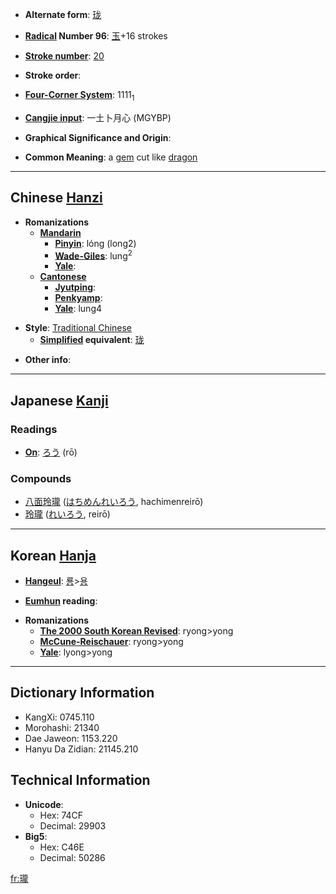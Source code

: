 * '''Alternate form''': [[珑]]

* '''[[Wiktionary:Chinese radical index| Radical]] Number 96''': [[Wiktionary:Chinese radical index 玉|玉]]+16 strokes

* '''[[Wiktionary:Chinese total strokes index|Stroke number]]''': [[Wiktionary:Chinese total strokes index 20|20]]

* '''Stroke order''': 

* '''[[Wiktionary:Chinese four corner index|Four-Corner System]]''': 1111<sub>1</sub>

* '''[[Wiktionary:Chinese Cangjie index|Cangjie input]]''': 一土卜月心 (MGYBP)

* '''Graphical Significance and Origin''': 

* '''Common Meaning''': a [[gem]] cut like [[dragon]]

----

== Chinese [[Hanzi]] ==

* '''Romanizations'''
** '''[[Mandarin]]'''
*** '''[[Pinyin]]''': lóng (long2)
*** '''[[Wade-Giles]]''': lung<sup>2</sup>
*** '''[[Yale]]''': 
** '''[[Cantonese]]'''
*** '''[[Jyutping]]''':
*** '''[[Penkyamp]]''': 
*** '''[[Yale]]''': lung4

* '''Style''': [[Traditional Chinese]] 
** '''[[Simplified Chinese|Simplified]] equivalent''': [[珑]]

* '''Other info''': 

----

== Japanese [[Kanji]] ==

===Readings===
* '''[[On]]''': [[ろう]] (rō)
===Compounds===
*[[八面玲瓏]] ([[はちめんれいろう]], hachimenreirō)
*[[玲瓏]] ([[れいろう]], reirō)
----

== Korean [[Hanja]] ==

* '''[[Hangeul]]''': [[룡]]>[[용]]

* '''[[Eumhun]] reading''': 

* '''Romanizations'''
** '''[[The 2000 South Korean Revised Romanization|The 2000 South Korean Revised]]''': ryong>yong
** '''[[McCune-Reischauer]]''': ryong>yong
** '''[[Yale]]''': lyong>yong

----

== Dictionary Information ==

* KangXi: 0745.110
* Morohashi: 21340
* Dae Jaweon: 1153.220
* Hanyu Da Zidian: 21145.210

== Technical Information ==

* '''Unicode''':
** Hex: 74CF
** Decimal: 29903
* '''Big5''':
** Hex: C46E
** Decimal: 50286

[[fr:瓏]]